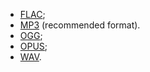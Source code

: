 - [FLAC](https://en.wikipedia.org/wiki/FLAC);
- [MP3](https://en.wikipedia.org/wiki/MP3) (recommended format).
- [OGG](https://en.wikipedia.org/wiki/Ogg);
- [OPUS](https://en.wikipedia.org/wiki/Opus_(audio_format));
- [WAV](https://en.wikipedia.org/wiki/WAV).
